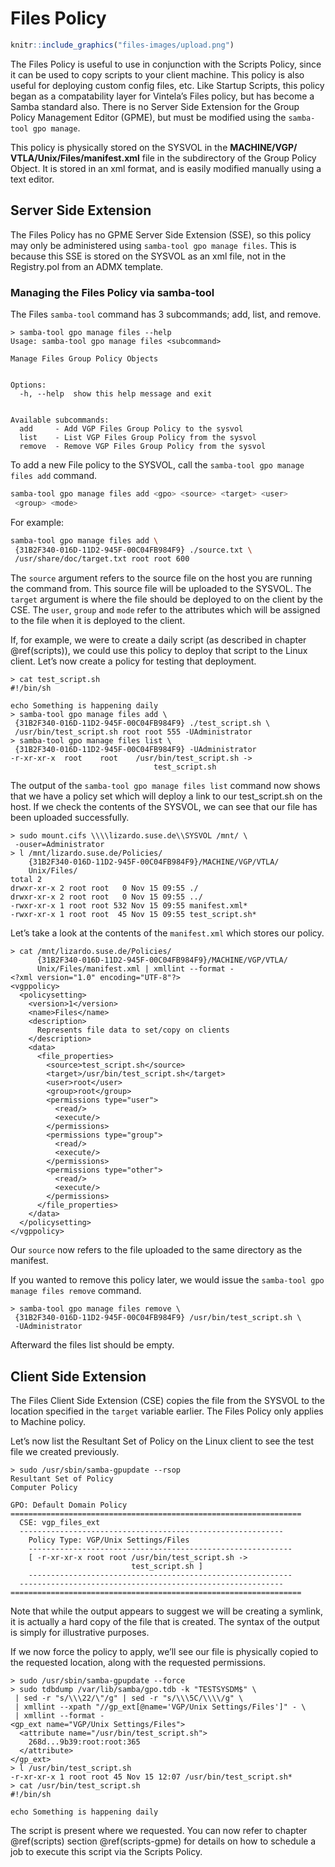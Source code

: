 # Files Policy {#files}

```r
knitr::include_graphics("files-images/upload.png")
```

\index{Policies!Files}

The Files Policy is useful to use in conjunction with the Scripts Policy, since it can be used to copy scripts to your client machine. This policy is also useful for deploying custom config files, etc. Like Startup Scripts, this policy began as a compatability layer for Vintela's Files policy, but has become a Samba standard also. There is no Server Side Extension for the Group Policy Management Editor (GPME), but must be modified using the `samba-tool gpo manage`.

This policy is physically stored on the SYSVOL in the **MACHINE/VGP/** **VTLA/Unix/Files/manifest.xml** file in the subdirectory of the Group Policy Object. It is stored in an xml format, and is easily modified manually using a text editor.

## Server Side Extension

The Files Policy has no GPME Server Side Extension (SSE), so this policy may only be administered using `samba-tool gpo manage files`. This is because this SSE is stored on the SYSVOL as an xml file, not in the Registry.pol from an ADMX template.
\index{Server Side Extensions}

### Managing the Files Policy via samba-tool

The Files `samba-tool` command has 3 subcommands; add, list, and remove.

```
> samba-tool gpo manage files --help
Usage: samba-tool gpo manage files <subcommand>

Manage Files Group Policy Objects


Options:
  -h, --help  show this help message and exit


Available subcommands:
  add     - Add VGP Files Group Policy to the sysvol
  list    - List VGP Files Group Policy from the sysvol
  remove  - Remove VGP Files Group Policy from the sysvol
```

To add a new File policy to the SYSVOL, call the `samba-tool gpo manage files add` command.

```sh
samba-tool gpo manage files add <gpo> <source> <target> <user>
 <group> <mode>
```

For example:

```sh
samba-tool gpo manage files add \
 {31B2F340-016D-11D2-945F-00C04FB984F9} ./source.txt \
 /usr/share/doc/target.txt root root 600
```

The `source` argument refers to the source file on the host you are running the command from. This source file will be uploaded to the SYSVOL. The `target` argument is where the file should be deployed to on the client by the CSE. The `user`, `group` and `mode` refer to the attributes which will be assigned to the file when it is deployed to the client.

If, for example, we were to create a daily script (as described in chapter \@ref(scripts)), we could use this policy to deploy that script to the Linux client. Let's now create a policy for testing that deployment.

```
> cat test_script.sh
#!/bin/sh

echo Something is happening daily
> samba-tool gpo manage files add \
 {31B2F340-016D-11D2-945F-00C04FB984F9} ./test_script.sh \
 /usr/bin/test_script.sh root root 555 -UAdministrator
> samba-tool gpo manage files list \
 {31B2F340-016D-11D2-945F-00C04FB984F9} -UAdministrator
-r-xr-xr-x	root	root	/usr/bin/test_script.sh ->
                                test_script.sh
```

The output of the `samba-tool gpo manage files list` command now shows that we have a policy set which will deploy a link to our test\_script.sh on the host. If we check the contents of the SYSVOL, we can see that our file has been uploaded successfully.

```
> sudo mount.cifs \\\\lizardo.suse.de\\SYSVOL /mnt/ \
 -ouser=Administrator
> l /mnt/lizardo.suse.de/Policies/
    {31B2F340-016D-11D2-945F-00C04FB984F9}/MACHINE/VGP/VTLA/
    Unix/Files/
total 2
drwxr-xr-x 2 root root   0 Nov 15 09:55 ./
drwxr-xr-x 2 root root   0 Nov 15 09:55 ../
-rwxr-xr-x 1 root root 532 Nov 15 09:55 manifest.xml*
-rwxr-xr-x 1 root root  45 Nov 15 09:55 test_script.sh*
```

Let's take a look at the contents of the `manifest.xml` which stores our policy.

```
> cat /mnt/lizardo.suse.de/Policies/
      {31B2F340-016D-11D2-945F-00C04FB984F9}/MACHINE/VGP/VTLA/
      Unix/Files/manifest.xml | xmllint --format -
<?xml version="1.0" encoding="UTF-8"?>
<vgppolicy>
  <policysetting>
    <version>1</version>
    <name>Files</name>
    <description>
      Represents file data to set/copy on clients
    </description>
    <data>
      <file_properties>
        <source>test_script.sh</source>
        <target>/usr/bin/test_script.sh</target>
        <user>root</user>
        <group>root</group>
        <permissions type="user">
          <read/>
          <execute/>
        </permissions>
        <permissions type="group">
          <read/>
          <execute/>
        </permissions>
        <permissions type="other">
          <read/>
          <execute/>
        </permissions>
      </file_properties>
    </data>
  </policysetting>
</vgppolicy>
```

Our `source` now refers to the file uploaded to the same directory as the manifest.

If you wanted to remove this policy later, we would issue the `samba-tool gpo manage files remove` command.

```
> samba-tool gpo manage files remove \
 {31B2F340-016D-11D2-945F-00C04FB984F9} /usr/bin/test_script.sh \
 -UAdministrator
```

Afterward the files list should be empty.

## Client Side Extension

The Files Client Side Extension (CSE) copies the file from the SYSVOL to the location specified in the `target` variable earlier. The Files Policy only applies to Machine policy.
\index{Client Side Extensions}

Let's now list the Resultant Set of Policy on the Linux client to see the test file we created previously.

```
> sudo /usr/sbin/samba-gpupdate --rsop
Resultant Set of Policy
Computer Policy

GPO: Default Domain Policy
=================================================================
  CSE: vgp_files_ext
  -----------------------------------------------------------
    Policy Type: VGP/Unix Settings/Files
    -----------------------------------------------------------
    [ -r-xr-xr-x root root /usr/bin/test_script.sh -> 
                           test_script.sh ]
    -----------------------------------------------------------
  -----------------------------------------------------------
=================================================================
```
\index{Resultant Set of Policy}

Note that while the output appears to suggest we will be creating a symlink, it is actually a hard copy of the file that is created. The syntax of the output is simply for illustrative purposes.

If we now force the policy to apply, we’ll see our file is physically copied to the requested location, along with the requested permissions.

```
> sudo /usr/sbin/samba-gpupdate --force
> sudo tdbdump /var/lib/samba/gpo.tdb -k "TESTSYSDM$" \
 | sed -r "s/\\\22/\"/g" | sed -r "s/\\\5C/\\\\/g" \
 | xmllint --xpath "//gp_ext[@name='VGP/Unix Settings/Files']" - \
 | xmllint --format -
<gp_ext name="VGP/Unix Settings/Files">
  <attribute name="/usr/bin/test_script.sh">
    268d...9b39:root:root:365
  </attribute>
</gp_ext>
> l /usr/bin/test_script.sh
-r-xr-xr-x 1 root root 45 Nov 15 12:07 /usr/bin/test_script.sh*
> cat /usr/bin/test_script.sh
#!/bin/sh

echo Something is happening daily
```
\index{Group Policy Cache}

The script is present where we requested. You can now refer to chapter \@ref(scripts) section \@ref(scripts-gpme) for details on how to schedule a job to execute this script via the Scripts Policy.
